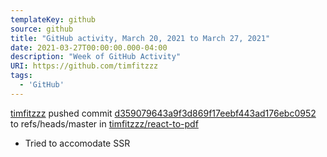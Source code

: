 ---
templateKey: github
source: github
title: "GitHub activity, March 20, 2021 to March 27, 2021"
date: 2021-03-27T00:00:00.000-04:00
description: "Week of GitHub Activity"
URI: https://github.com/timfitzzz
tags: 
  - 'GitHub'
---

[timfitzzz](https://github.com/timfitzzz) pushed commit [d359079643a9f3d869f17eebf443ad176ebc0952](https://github.com/timfitzzz/react-to-pdf/commits/d359079643a9f3d869f17eebf443ad176ebc0952) to refs/heads/master in [timfitzzz/react-to-pdf](https://github.com/timfitzzz/react-to-pdf)  
* Tried to accomodate SSR  

